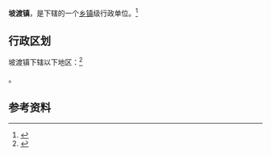 {{中国乡级行政区|52/03/22/113/000}}

'''坡渡镇'''，是{{PRC admin/fullname|52/03/22/113/000|3}}下辖的一个[[乡镇|乡镇]]级行政单位。<ref>{{PRC admin/ref sgc|{{PRC admin/parent|52/03/22/113/000}}}}</ref>

== 行政区划 ==

坡渡镇下辖以下地区：<ref>{{PRC admin/ref sgc|52/03/22/113/000}}</ref>

{{PRC admin/children|52/03/22/113/000}}。

== 参考资料 ==

{{reflist}}

{{行政区划小作品}}
{{PRC admin/navcat|52/03/22/113/000}}